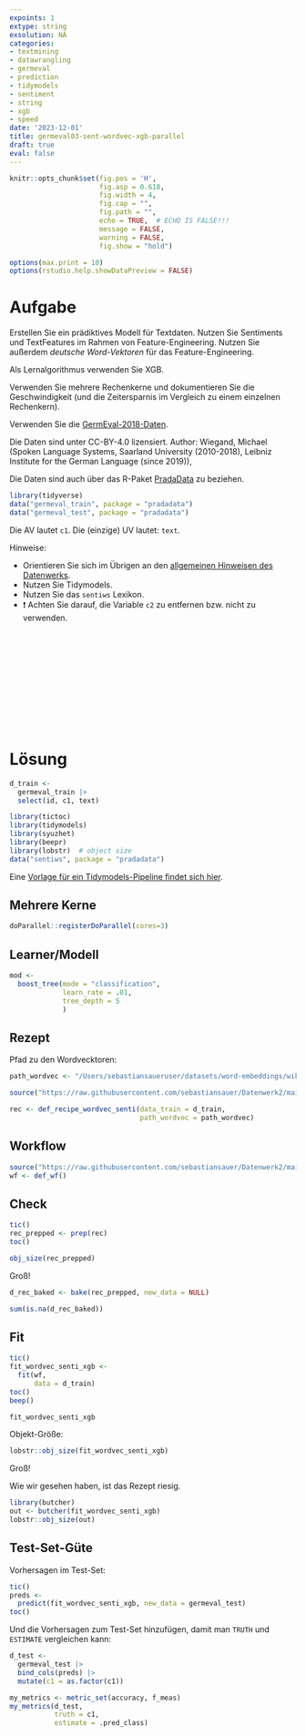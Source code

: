 ```yaml
---
expoints: 1
extype: string
exsolution: NA
categories:
- textmining
- datawrangling
- germeval
- prediction
- tidymodels
- sentiment
- string
- xgb
- speed
date: '2023-12-01'
title: germeval03-sent-wordvec-xgb-parallel
draft: true
eval: false
---
```




```r
knitr::opts_chunk$set(fig.pos = 'H',
                      fig.asp = 0.618,
                      fig.width = 4,
                      fig.cap = "", 
                      fig.path = "",
                      echo = TRUE,  # ECHO IS FALSE!!!
                      message = FALSE,
                      warning = FALSE,
                      fig.show = "hold")

options(max.print = 10)
options(rstudio.help.showDataPreview = FALSE)
```



# Aufgabe

Erstellen Sie ein prädiktives Modell für Textdaten. Nutzen Sie Sentiments und TextFeatures im Rahmen von Feature-Engineering.
Nutzen Sie außerdem *deutsche Word-Vektoren* für das Feature-Engineering.

Als Lernalgorithmus verwenden Sie XGB.

Verwenden Sie mehrere Rechenkerne und dokumentieren Sie die Geschwindigkeit (und die Zeitersparnis im Vergleich zu einem einzelnen Rechenkern).

Verwenden Sie die [GermEval-2018-Daten](https://heidata.uni-heidelberg.de/dataset.xhtml?persistentId=doi:10.11588/data/0B5VML).

Die Daten sind unter CC-BY-4.0 lizensiert. Author: Wiegand, Michael (Spoken Language Systems, Saarland University (2010-2018), Leibniz Institute for the German Language (since 2019)),

Die Daten sind auch über das R-Paket [PradaData](https://github.com/sebastiansauer/pradadata/tree/master/data-raw/GermEval-2018-Data-master) zu beziehen.


```r
library(tidyverse)
data("germeval_train", package = "pradadata")
data("germeval_test", package = "pradadata")
```

Die AV lautet `c1`. Die (einzige) UV lautet: `text`.


Hinweise:

- Orientieren Sie sich im Übrigen an den [allgemeinen Hinweisen des Datenwerks](https://datenwerk.netlify.app/hinweise).
- Nutzen Sie Tidymodels.
- Nutzen Sie das `sentiws` Lexikon.
- ❗ Achten Sie darauf, die Variable `c2` zu entfernen bzw. nicht zu verwenden.





</br>
</br>
</br>
</br>
</br>
</br>
</br>
</br>
</br>
</br>

# Lösung


```r
d_train <-
  germeval_train |> 
  select(id, c1, text)
```


```r
library(tictoc)
library(tidymodels)
library(syuzhet)
library(beepr)
library(lobstr)  # object size
data("sentiws", package = "pradadata")
```


Eine [Vorlage für ein Tidymodels-Pipeline findet sich hier](https://datenwerk.netlify.app/posts/tidymodels-vorlage2/tidymodels-vorlage2.html).


## Mehrere Kerne

```r
doParallel::registerDoParallel(cores=3)
```



## Learner/Modell

```r
mod <-
  boost_tree(mode = "classification",
             learn_rate = .01, 
             tree_depth = 5
             )
```

## Rezept

Pfad zu den Wordvecktoren:

```r
path_wordvec <- "/Users/sebastiansaueruser/datasets/word-embeddings/wikipedia2vec/part-0.arrow"
```



```r
source("https://raw.githubusercontent.com/sebastiansauer/Datenwerk2/main/funs/def_recipe_wordvec_senti.R")

rec <- def_recipe_wordvec_senti(data_train = d_train,
                                path_wordvec = path_wordvec)
```



## Workflow

```r
source("https://raw.githubusercontent.com/sebastiansauer/Datenwerk2/main/funs/def_df.R")
wf <- def_wf()
```


## Check

```r
tic()
rec_prepped <- prep(rec)
toc()
```


```r
obj_size(rec_prepped)
```

Groß!




```r
d_rec_baked <- bake(rec_prepped, new_data = NULL)
```


```r
sum(is.na(d_rec_baked))
```



## Fit

```r
tic()
fit_wordvec_senti_xgb <-
  fit(wf,
      data = d_train)
toc()
beep()
```


```r
fit_wordvec_senti_xgb
```

Objekt-Größe:

```r
lobstr::obj_size(fit_wordvec_senti_xgb)
```


Groß!

Wie wir gesehen haben, ist das Rezept riesig.


```r
library(butcher)
out <- butcher(fit_wordvec_senti_xgb)
lobstr::obj_size(out)
```



## Test-Set-Güte


Vorhersagen im Test-Set:

```r
tic()
preds <-
  predict(fit_wordvec_senti_xgb, new_data = germeval_test)
toc()
```

Und die Vorhersagen zum Test-Set hinzufügen, damit man `TRUTH` und `ESTIMATE` vergleichen kann:

```r
d_test <-
  germeval_test |> 
  bind_cols(preds) |> 
  mutate(c1 = as.factor(c1))
```



```r
my_metrics <- metric_set(accuracy, f_meas)
my_metrics(d_test,
           truth = c1,
           estimate = .pred_class)
```










